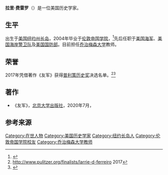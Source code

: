 {{Infobox academic
|honorific_prefix=
|name=拉里·费雷罗<br>Larrie Ferreiro
|honorific_suffix=
|native_name=
|native_name_lang=
|image=
|image_size=
|alt=
|caption=
|birth_name=<!-- use only if different from full/othernames -->
|birth_date=<!-- {{birth date and age|YYYY|MM|DD}}  -->
|birth_place=
|death_date=<!-- {{death date and age|YYYY|MM|DD|YYYY|MM|DD}} (death date then birth date) -->
|death_place=
|death_cause=
|region=
|nationality={{USA}}
|other_names=
|occupation=
|period=
|known_for=
|title=
|boards=<!--board or similar positions extraneous to main occupation-->
|spouse=
|children=
|awards=<!--notable national level awards only-->
|signature=
|signature_size=
|signature_alt=
|education=
|alma_mater=[[伦敦帝国学院|伦敦帝国学院]]
|thesis_title=
|thesis_url=
|thesis_year=
|school_tradition=
|doctoral_advisor=
|influences=<!--must be referenced from a third party source-->
|era=
|discipline=历史学 <!--major academic discipline – e.g. Physicist, Sociologist, New Testament scholar, Ancient Near Eastern Linguist-->
|sub_discipline=<!--academic discipline specialist area – e.g. Sub-atomic research, 20th Century Danish specialist, Pauline research, Arcadian and Ugaritic specialist-->
|workplaces=[[乔治梅森大学|乔治梅森大学]]
|doctoral_students=
|notable_students=<!--only those with WP articles-->
|main_interests=
|notable_works=
|notable_ideas=
|influenced=<!--must be referenced from a third party source-->
|website=
|footnotes=
}}
'''拉里·费雷罗'''（{{lang-en|Larrie Ferreiro}}）是一位美国历史学家。

==生平==
出生于[[美国|美国]][[纽约州|纽约州]][[长岛|长岛]]，2004年毕业于[[伦敦帝国学院|伦敦帝国学院]]，<ref>{{cite web|url=https://mitpress.mit.edu/authors/larrie-d-ferreiro|title=Larrie D. Ferreiro|work=mit.edu|accessdate=28 January 2017|archive-date=2017-02-02|archive-url=https://web.archive.org/web/20170202055104/https://mitpress.mit.edu/authors/larrie-d-ferreiro|dead-url=no}}</ref>先后任职于[[美国海军|美国海军]]、[[美国海岸警卫队|美国海岸警卫队]]及[[美国国防部|美国国防部]]。目前担任[[乔治梅森大学|乔治梅森大学]]教师。

==荣誉==
2017年凭借著作《友军》获得[[普利策历史奖|普利策历史奖]]决选名单。<ref>http://www.pulitzer.org/finalists/larrie-d-ferreiro {{Wayback|url=http://www.pulitzer.org/finalists/larrie-d-ferreiro |date=20201028063525 }} 2017</ref><ref>{{Cite web|url=http://www.pritzkermilitary.org/whats_on/pritzker-military-presents/larrie-ferreiro-brothers-arms-american-independence-and-men-france-and-spain-who-saved-it/|title=Larrie Ferreiro, Brothers at Arms: American Independence and the Men of France and Spain Who Saved It | Pritzker Military Museum & Library | Chicago|website=www.pritzkermilitary.org|access-date=2020-08-09|archive-date=2020-11-17|archive-url=https://web.archive.org/web/20201117145556/https://www.pritzkermilitary.org/whats_on/pritzker-military-presents/larrie-ferreiro-brothers-arms-american-independence-and-men-france-and-spain-who-saved-it|dead-url=no}}</ref>

==著作==
*《友军》，[[北京大学出版社|北京大学出版社]]，2020年7月，{{ISBN|9787301308219}}

==参考来源==
{{reflist}}

{{Authority control}}
{{DEFAULTSORT:Ferreiro, Larrie}}
[[Category:在世人物|Category:在世人物]]
[[Category:美国历史学家|Category:美国历史学家]]
[[Category:纽约长岛人|Category:纽约长岛人]]
[[Category:伦敦帝国学院校友|Category:伦敦帝国学院校友]]
[[Category:乔治梅森大学教师|Category:乔治梅森大学教师]]